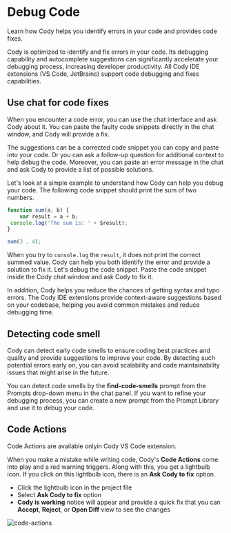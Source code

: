 # Debug Code

<p className="subtitle">Learn how Cody helps you identify errors in your code and provides code fixes.</p>

Cody is optimized to identify and fix errors in your code. Its debugging capability and autocomplete suggestions can significantly accelerate your debugging process, increasing developer productivity. All Cody IDE extensions (VS Code, JetBrains) support code debugging and fixes capabilities.

## Use chat for code fixes

When you encounter a code error, you can use the chat interface and ask Cody about it. You can paste the faulty code snippets directly in the chat window, and Cody will provide a fix.

The suggestions can be a corrected code snippet you can copy and paste into your code. Or you can ask a follow-up question for additional context to help debug the code. Moreover, you can paste an error message in the chat and ask Cody to provide a list of possible solutions.

Let's look at a simple example to understand how Cody can help you debug your code. The following code snippet should print the sum of two numbers.

```js
function sum(a, b) {
    var result = a + b;
 console.log('The sum is: ' + $result);
}

sum(3 , 4);
```

When you try to `console.log` the `result`, it does not print the correct summed value. Cody can help you both identify the error and provide a solution to fix it. Let's debug the code snippet. Paste the code snippet inside the Cody chat window and ask Cody to fix it.

In addition, Cody helps you reduce the chances of getting syntax and typo errors. The Cody IDE extensions provide context-aware suggestions based on your codebase, helping you avoid common mistakes and reduce debugging time.

## Detecting code smell

Cody can detect early code smells to ensure coding best practices and quality and provide suggestions to improve your code. By detecting such potential errors early on, you can avoid scalability and code maintainability issues that might arise in the future.

You can detect code smells by the **find-code-smells** prompt from the Prompts drop-down menu in the chat panel. If you want to refine your debugging process, you can create a new prompt from the Prompt Library and use it to debug your code.

## Code Actions

<Callout type="info">Code Actions are available onlyin Cody VS Code extension.</Callout>

When you make a mistake while writing code, Cody's **Code Actions** come into play and a red warning triggers. Along with this, you get a lightbulb icon. If you click on this lightbulb icon, there is an **Ask Cody to fix** option.

- Click the lightbulb icon in the project file
- Select **Ask Cody to fix** option
- **Cody is working** notice will appear and provide a quick fix that you can **Accept**, **Reject**, or **Open Diff** view to see the changes

![code-actions](https://storage.googleapis.com/sourcegraph-assets/Docs/cody-code-actions-vscode-1124.png)
